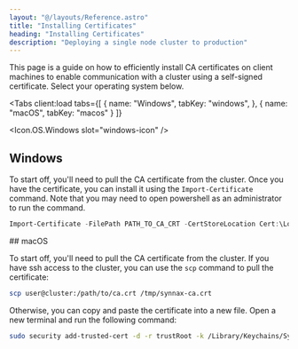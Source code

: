 ```yaml
---
layout: "@/layouts/Reference.astro"
title: "Installing Certificates"
heading: "Installing Certificates"
description: "Deploying a single node cluster to production"
---
```





This page is a guide on how to efficiently install CA certificates on client machines
to enable communication with a cluster using a self-signed certificate. Select your
operating system below.

<Tabs
    client:load
    tabs={[
        { name: "Windows", tabKey: "windows", },
        { name: "macOS", tabKey: "macos" }
    ]}
>
<Icon.OS.Windows slot="windows-icon" />
<Fragment slot="windows">
## Windows

To start off, you'll need to pull the CA certificate from the cluster. Once you have the
certificate, you can install it using the `Import-Certificate` command. Note that you
may need to open powershell as an administrator to run the command.

```powershell
Import-Certificate -FilePath PATH_TO_CA_CRT -CertStoreLocation Cert:\LocalMachine\Root
```

</Fragment>
<Icon.OS.MacOS slot="macos-icon" />
<Fragment slot="macos">
## macOS

To start off, you'll need to pull the CA certificate from the cluster. If you have ssh
access to the cluster, you can use the `scp` command to pull the certificate:

```bash
scp user@cluster:/path/to/ca.crt /tmp/synnax-ca.crt
```

Otherwise, you can copy and paste the certificate into a new file. Open a new terminal
and run the following command:

```bash
sudo security add-trusted-cert -d -r trustRoot -k /Library/Keychains/System.keychain /tmp/synnax-ca.crt
```

</Fragment>
</Tabs>
